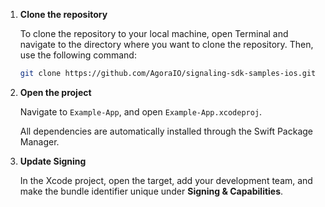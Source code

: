<PlatformWrapper platform="ios">

1. **Clone the repository**

    To clone the repository to your local machine, open Terminal and navigate to the directory where you want to clone the repository. Then, use the following command:
    
    ```sh
    git clone https://github.com/AgoraIO/signaling-sdk-samples-ios.git
    ```

1. **Open the project**

   Navigate to `Example-App`, and open `Example-App.xcodeproj`.
   
   All dependencies are automatically installed through the Swift Package Manager.

1. **Update Signing**

    In the Xcode project, open the target, add your development team, and make the bundle identifier unique under **Signing & Capabilities**.

</PlatformWrapper>

